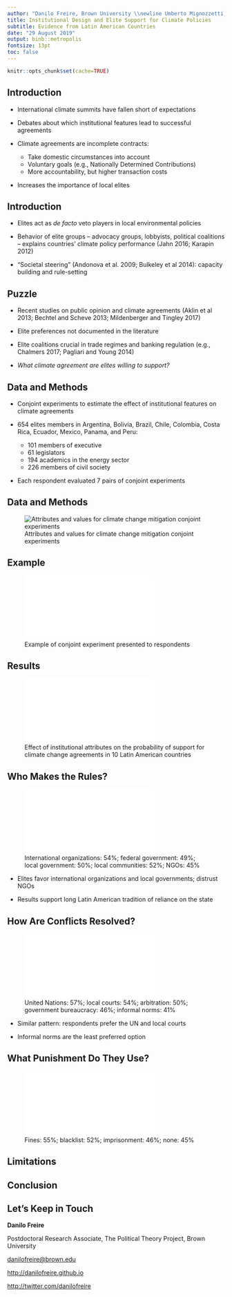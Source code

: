 ```yaml
---
author: "Danilo Freire, Brown University \\newline Umberto Mignozzetti, NYU/FGV \\newline David Skarbek, Brown University"
title: Institutional Design and Elite Support for Climate Policies
subtitle: Evidence from Latin American Countries
date: "29 August 2019"
output: binb::metropolis
fontsize: 13pt
toc: false
---
```


```r
knitr::opts_chunk$set(cache=TRUE)
```

## Introduction

\large

* International climate summits have fallen short of expectations

* Debates about which institutional features lead to successful agreements

* Climate agreements are incomplete contracts:
	- Take domestic circumstances into account
	- Voluntary goals (e.g., Nationally Determined Contributions)
	- More accountability, but higher transaction costs

* Increases the importance of local elites

## Introduction

* Elites act as _de facto_ veto players in local environmental policies

* Behavior of elite groups -- advocacy groups, lobbyists, political coalitions -- explains countries' climate policy performance (Jahn 2016; Karapin 2012)

* "Societal steering" (Andonova et al. 2009; Bulkeley et al 2014): capacity building and rule-setting

## Puzzle

* Recent studies on public opinion and climate agreements (Aklin et al 2013; Bechtel and Scheve 2013; Mildenberger and Tingley 2017)

* Elite preferences not documented in the literature

* Elite coalitions crucial in trade regimes and banking regulation (e.g., Chalmers 2017; Pagliari and Young 2014)

* _What climate agreement are elites willing to support?_

## Data and Methods

* Conjoint experiments to estimate the effect of institutional features on climate agreements

* 654 elites members in Argentina, Bolivia, Brazil, Chile, Colombia, Costa Rica, Ecuador, Mexico, Panama, and Peru:
	- 101 members of executive
	- 61 legislators
	- 194 academics in the energy sector
	- 226 members of civil society

* Each respondent evaluated 7 pairs of conjoint experiments

## Data and Methods

![Attributes and values for climate change mitigation conjoint experiments](table.png)

## Example

![Example of conjoint experiment presented to respondents](conjoint-cropped.pdf)

## Results

![Effect of institutional attributes on the probability of support for climate change agreements in 10 Latin American countries](MM_all.pdf)

## Who Makes the Rules?

![International organizations: 54%; federal government: 49%; local government: 50%; local communities: 52%; NGOs: 45%](MM1.pdf)

* Elites favor international organizations and local governments; distrust NGOs

* Results support long Latin American tradition of reliance on the state

## How Are Conflicts Resolved?

![United Nations: 57%; local courts: 54%; arbitration: 50%; government bureaucracy: 46%; informal norms: 41%](MM2.pdf)

* Similar pattern: respondents prefer the UN and local courts

* Informal norms are the least preferred option

## What Punishment Do They Use?

![Fines: 55%; blacklist: 52%; imprisonment: 46%; none: 45%](MM3.pdf)



## Limitations

## Conclusion

## Let's Keep in Touch

\Large
**Danilo Freire**

\normalsize
Postdoctoral Research Associate, The Political Theory Project, Brown University

<danilofreire@brown.edu>

<http://danilofreire.github.io>

<http://twitter.com/danilofreire>
